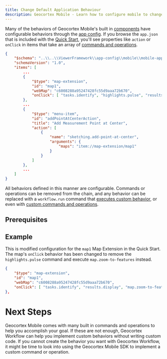 ```yaml
---
title: Change Default Application Behaviour
description: Geocortex Mobile - Learn how to configure mobile to change default application behavior
---
```



Many of the behaviors of Geocortex Mobile's built in [components](concepts-components-services.mdx) have configurable behaviors through the [app config](concepts-app-config.mdx). If you browse the `app.json` that is included with the [Quick Start](quick-start.mdx), you'll see properties like `action` or `onClick` in items that take an array of [commands and operations](concepts-commands-operations.mdx).

```json
{
    "$schema": "..\\..\\ViewerFramework\\app-config\\mobile\\mobile-app-config.schema.json",
    "schemaVersion": "1.0",
    "items": [
        ...
        {
            "$type": "map-extension",
            "id": "map1",
            "webMap": "c6008288a95247428fc55d9aaa72b670",
            "onClick": [ "tasks.identify", "highlights.pulse", "results.display" ]
        },
        ...
        {
            "$type": "menu-item",
            "id": "addPointAtCenterAction",
            "title": "Add Measurement Point at Center",
            "action": [
                {
                    "name": "sketching.add-point-at-center",
                    "arguments": {
                        "maps": "item://map-extension/map1"
                    }
                }
            ]
        },
        ...
    ]
}
```

All behaviors defined in this manner are configurable. Commands or operations can be removed from the chain, and any behavior can be replaced with a `workflow.run` command that [executes custom behavior](change-default-search-behavior.mdx), or even with [custom commands and operations](implement-command-operation.mdx).

## Prerequisites

<PrereqsSnippet />

## Example

This is modified configuration for the `map1` Map Extension in the Quick Start. The map's `onClick` behavior has been changed to remove the `highlights.pulse` command and execute `map.zoom-to-features` instead.

```json
{
    "$type": "map-extension",
    "id": "map1",
    "webMap": "c6008288a95247428fc55d9aaa72b670",
    "onClick": [ "tasks.identify", "results.display", "map.zoom-to-features" ]
},
```

# Next Steps

Geocortex Mobile comes with many built in commands and operations to help you accomplish your goal. If these are not enough, Geocortex Workflow can help you implement custom behaviors without writing custom code. If you cannot create the behavior you want with Geocortex Workflow, it might be time to look into using the Geocortex Mobile SDK to implement a custom command or operation.

<UseCaseContainer>
    <UseCaseCard
        title="Commands and Operations"
        description="Learn more about commands and operations"
        link="concepts-commands-operations"
    />
    <UseCaseCard
        title="Change Geocortex Mobile's Default Search Behaviour"
        description="Learn how to Geocortex Workflow to override Geocortex Mobile's default search behavior"
        link="change-default-search-behavior"
    />
    <UseCaseCard
        title="Geocortex Workflow"
        description="Learn more about Geocortex Workflow"
        link="../workflow/overview"
    />
    <UseCaseCard
        title="Implement Custom Command/Operation"
        description="Implement a custom Command/Operation with the Mobile SDK"
        link="implement-command-operation"
    />
</UseCaseContainer>
